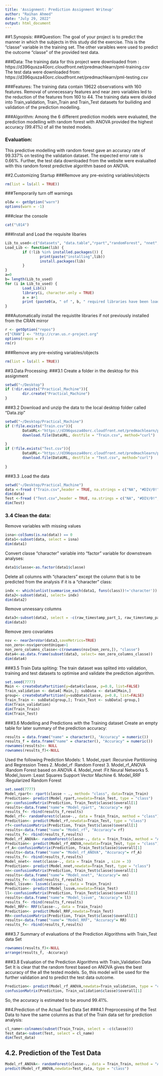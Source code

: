 ```yaml
---
title: 'Assignment: Prediction Assignment Writeup'
author: "Raihan Ahmed"
date: "July 29, 2022"
output: html_document
---
```


##1.Synopsis:
###Question:
The goal of your project is to predict the manner in which the subjects in this study did the exercise. This is the "classe" variable in the training set. The other varaibles were used to predict the outcome "classe" of the provided test data.

###Data:
The training data for this project were downloaded from : https://d396qusza40orc.cloudfront.net/predmachlearn/pml-training.csv
The test data  were downloaded from:
https://d396qusza40orc.cloudfront.net/predmachlearn/pml-testing.csv

###Features: 
The training data contain 19622 observations with 160 features. Removal of unnecessary features and near zero variables led to the reduction of the features from 160 to 44. The training data were divided into  Train_validation, Train_Train and Train_Test datasets for builiding and validation of the prediction modelling. 

###Algorithm:
Among the 6 different prediction models were evaluated, the prediction modelling with random forest with ANOVA provided the highest accuracy (99.41%) of all the tested models. 

### Evaluation: 
This predictive modelling with random forest gave an accuracy rate of 99.337% on testing the validation dataset. The expected error rate is 0.66%. Further, the test data downloaded from the website were evalualted with this random forest predictive algorithm based on ANOVA. 


##2.Customizing Startup
###Remove any pre-existing variables/objects
```r
rm(list = ls(all = TRUE))
```

###Temporarily turn off warnings
```r
oldw <- getOption("warn")
options(warn = -1)
```

###clear the console
```r
cat("\014") 
```

###Install and Load the requisite libaries 
```r
Lib_to_used<-c("datasets", "data.table","rpart","randomForest", "nnet", "dplyr", "kernlab","RRF", "caret", "rattle", "ggplot2", "lattice")# enter the pre-requsite libraries
Load_Lib <- function(lib) {
        if (!lib %in% installed.packages()) {
                print(paste("installing",lib)) 
                install.packages(lib) 
        }
}
a=0
b= length(Lib_to_used)
for (i in Lib_to_used) {
        Load_Lib(i)
        library(i, character.only = TRUE)
        a = a+1
        print (paste0(a, " of ", b, " required libraries have been loaded:", " [library:", i, "]"))
}
```

###Automatically install the requistite libraries if not previously installed from the CRAN mirror
```r
r <- getOption("repos")
r["CRAN"] <- "http://cran.us.r-project.org"
options(repos = r)
rm(r)
```
###Remove any pre-existing variables/objects
```r
rm(list = ls(all = TRUE))
```
##3.Data Processing:
###3.1 Create a folder in the desktop for this assignment
```r
setwd("~/Desktop")
if (!dir.exists("Practical_Machine")){
        dir.create("Practical_Machine")
}
```

###3.2 Download and unzip the data to the local desktop folder called "Data.zip"
```r
setwd("~/Desktop/Practical_Machine")
if (!file.exists("Train.csv")){
        DataURL<-"https://d396qusza40orc.cloudfront.net/predmachlearn/pml-training.csv"
        download.file(DataURL, destfile = "Train.csv", method="curl")
        
}
if (!file.exists("Test.csv")){
        DataURL<-"https://d396qusza40orc.cloudfront.net/predmachlearn/pml-testing.csv"
        download.file(DataURL, destfile = "Test.csv", method="curl")
        
}
```
###3.3 .Load the data
```r
setwd("~/Desktop/Practical_Machine")
data <-fread ("Train.csv",header = TRUE, na.strings = c("NA", "#DIV/0!", ""))
dim(data)
Test <-fread ("Test.csv",header = TRUE, na.strings = c("NA", "#DIV/0!", ""))
dim(Test)
```

### 3.4 Clean the data:

Remove variables with missing values
```r
isna<-colSums(is.na(data)) == 0
data1<-subset(data, select = isna)
dim(data1)
```
Convert classe "character" variable into "factor" variable for downstream analyses:
```r
data1$classe<-as.factor(data1$classe)
```

Delete all columns with "characters" except the column that is to be predicted from the analysis if it is a "character" class:
```r
indx <- which(unlist(summarise_each(data1, funs(class))!='character'))
data2<-subset(data1, select= indx)
dim(data2)
```

Remove unnessary columns
```r
data3<-subset(data2, select = -c(raw_timestamp_part_1, raw_timestamp_part_2,num_window ))
dim(data3)
```

Remove zero covariates
```r
nsv <- nearZeroVar(data3,saveMetrics=TRUE)
non_zero<-nsv$percentUnique>1
non_zero_columns_classe<-c(rownames(nsv[non_zero,]), "classe")
data4<-as.data.frame(subset(data3, select= non_zero_columns_classe))
dim(data4)
```

###3.5 Train Data spliting:
The train dataset was splited into validation, training and test datasets to optimise and validate the prediction algorithm.
```r
set.seed(7777)
Main <- createDataPartition(y=data4$classe, p=0.8, list=FALSE)
Train_validation <- data4[-Main,]; subData <- data4[Main,]
group<- createDataPartition(y=subData$classe, p=0.8, list=FALSE)
Train_Train <- subData[group,]; Train_Test <- subData[-group,]
dim(Train_validation)
dim(Train_Train)
dim(Train_Test)
```


###3.6  Modelling and Predictions with the Training dataset
Create an empty table for later summary of the prediction accuracy:
```r
results = data.frame("name" = character(), "Accuracy" = numeric())
results_f = data.frame("name" = character(), "Accuracy" = numeric())
rownames(results)<- NULL
rownames(results_f)<-NULL
```
Used the following Prediction Models:
1. Model_rpart     :Recursive Partitioning and Regression Trees
2. Model_rf        :Random Forest
3. Model_rf_ANOVA  :Random Forest based on ANOVA
4. Model_nnet      :Fit Neural Networks
5. Model_lssvm     :Least Squares Support Vector Machine
6. Model_RRF       :Regularized Random Forest

```r
set.seed(7777)
Model_rpart<- rpart(classe ~ ., method= "class", data=Train_Train)
Prediction<- predict(Model_rpart,newdata=Train_Test, type = "class")
rp<-confusionMatrix(Prediction, Train_Test$classe)$overall[1]
results<-data.frame("name"= "Model_rpart", "Accuracy"= rp)
results_f<- rbind(results_f,results)
Model_rf<- randomForest(classe~., data = Train_Train, method = "class")
Prediction<- predict(Model_rf,newdata=Train_Test, type = "class")
rf<-confusionMatrix(Prediction, Train_Test$classe)$overall[1]
results<-data.frame("name"= "Model_rf", "Accuracy"= rf)
results_f<- rbind(results_f,results)
Model_rf_ANOVA<- randomForest(classe~., data = Train_Train, method = "ANOVA")
Prediction<- predict(Model_rf_ANOVA,newdata=Train_Test, type = "class")
rf_A<-confusionMatrix(Prediction, Train_Test$classe)$overall[1]
results<-data.frame("name"= "Model_rf_ANOVA", "Accuracy"= rf_A)
results_f<- rbind(results_f,results)
Model_nnet<- nnet(classe~., data = Train_Train , size = 3)
Prediction<- predict(Model_nnet,newdata=Train_Test, type = "class")
nn<-confusionMatrix(Prediction, Train_Test$classe)$overall[1]
results<-data.frame("name"= "Model_nnet", "Accuracy"= nn)
results_f<- rbind(results_f,results)
Model_lssvm<- lssvm(classe~., data = Train_Train)
Prediction<- predict(Model_lssvm,newdata=Train_Test)
ll<-confusionMatrix(Prediction, Train_Test$classe)$overall[1]
results<-data.frame("name"= "Model_lssvm", "Accuracy"= ll)
results_f<- rbind(results_f,results)
Model_RRF<- RRF(classe~., data = Train_Train)
Prediction<- predict(Model_RRF,newdata=Train_Test)
RR<-confusionMatrix(Prediction, Train_Test$classe)$overall[1]
results<-data.frame("name"= "Model_RRF", "Accuracy"= RR)
results_f<- rbind(results_f,results)
```
###3.7 Summary of evaluations of the Prediction Algorithms with Train_Test data Set
```r
rownames(results_f)<-NULL
arrange(results_f, -Accuracy)
```

###3.8  Evaluation of the Prediction Algorithms with Train_Validation Data Set
It is clear that the random forest based on ANOVA gives the best accuracy of the all the tested models. So, this model will be used for the further  validation and to predict the test data outcome. 
```r
Prediction<- predict(Model_rf_ANOVA,newdata=Train_validation, type = "class")
confusionMatrix(Prediction, Train_validation$classe)$overall[1]
```
So, the accuracy is estimated to be around 99.41%.

##4.Prediction of the Actual Test Data Set
###4.1 Preprocessing of the Test Data to have the same columns as that of the Train data set for prediction analysis:
```r
cl_name<-colnames(subset(Train_Train, select = -c(classe)))
Test_data<-subset(Test, select = cl_name)
dim(Test_data)
```
## 4.2. Prediction of the Test Data
```r
Model_rf_ANOVA<- randomForest(classe~., data = Train_Train, method = "ANOVA")
predict(Model_rf_ANOVA,newdata=Test_data, type = "class")
```
